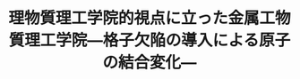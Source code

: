 ﻿---
title: "理物質理工学院的視点に立った金属工物質理工学院―格子欠陥の導入による原子の結合変化―"
category: "物質理工学院"
vol: "7"
interviewee: "佐藤 彰一 "
url: ""
tags: []
pdf: "7-4.pdf"
facephoto: ""
career: ""
preface: "金属といった言葉からは鉄鋼業といった重厚長大なものが連想されるが、実際には様々なことが研究されている。長津田の大学その他材料科学専攻で破壊力学講座を受け持っておられる佐藤先生の研究内容は物理の物性と変わらないように思われる。佐藤先生のは他のの共同研究が多いせいか開放的であり活気にあふれていた。そういった雰囲気の中取材は行われた。"
---
